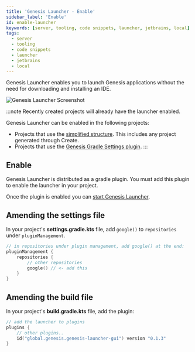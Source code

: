 ```yaml
---
title: 'Genesis Launcher - Enable'
sidebar_label: 'Enable'
id: enable-launcher
keywords: [server, tooling, code snippets, launcher, jetbrains, local]
tags:
  - server
  - tooling
  - code snippets
  - launcher
  - jetbrains
  - local
---
```


Genesis Launcher enables you to launch Genesis applications without the need for downloading and installing an IDE. 

![Genesis Launcher Screenshot](/img/genesis-launcher/genesis-launcher-empty.png)

:::note
Recently created projects will already have the launcher enabled.

Genesis Launcher can be enabled in the following projects:
* Projects that use the [simplified structure](/operations/project-structure/introduction/). This includes any project generated through Create.
* Projects that use the [Genesis Gradle Settings plugin](/operations/project-structure/settings-plugin/).
:::

## Enable

Genesis Launcher is distributed as a gradle plugin. You must add this plugin to enable the launcher in your project.

Once the plugin is enabled you can [start Genesis Launcher](../running-launcher).

## Amending the settings file

In your project's **settings.gradle.kts** file, add `google()` to `repositories` under `pluginManagement`.

```kotlin
// in repositories under plugin management, add google() at the end:
pluginManagement {
    repositories {
        // other repositories
        google() // <- add this
    }
}
```

## Amending the build file

In your project's **build.gradle.kts** file, add the plugin:

```kotlin
// add the launcher to plugins
plugins {
    // other plugins..
    id("global.genesis.genesis-launcher-gui") version "0.1.3"
}
```
